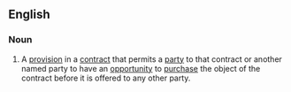 ==English==
===Noun===
{{en-noun|sg=[[right]] [[of]] [[first]] [[refusal]]|-}}
# {{law}} A [[provision]] in a [[contract]] that permits a [[party]] to that contract or another named party to have an [[opportunity]] to [[purchase]] the object of the contract before it is offered to any other party.